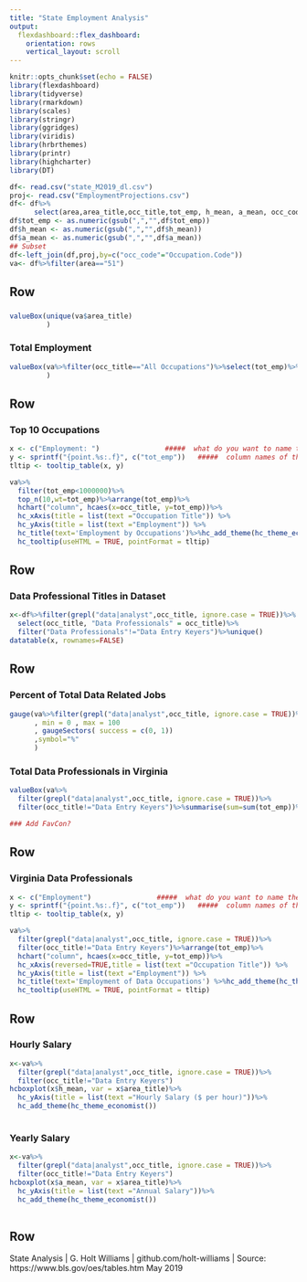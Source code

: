 ```yaml
---
title: "State Employment Analysis"
output: 
  flexdashboard::flex_dashboard:
    orientation: rows
    vertical_layout: scroll
---
```


```r
knitr::opts_chunk$set(echo = FALSE)
library(flexdashboard)
library(tidyverse)
library(rmarkdown)
library(scales)
library(stringr)
library(ggridges)
library(viridis)
library(hrbrthemes)
library(printr)
library(highcharter)
library(DT)

```

```r
df<- read.csv("state_M2019_dl.csv")
proj<- read.csv("EmploymentProjections.csv")
df<- df%>%
      select(area,area_title,occ_title,tot_emp, h_mean, a_mean, occ_code)
df$tot_emp <- as.numeric(gsub(",","",df$tot_emp))
df$h_mean <- as.numeric(gsub(",","",df$h_mean))
df$a_mean <- as.numeric(gsub(",","",df$a_mean))
## Subset
df<-left_join(df,proj,by=c("occ_code"="Occupation.Code"))
va<- df%>%filter(area=="51")

```





Row {data-height=100}
-------------------------------------


### 
```r
valueBox(unique(va$area_title)
         )

```


### Total Employment
```r
valueBox(va%>%filter(occ_title=="All Occupations")%>%select(tot_emp)%>%as.numeric()%>%comma()
         )
```

Row {data-height=500}
-------------------------------------

### Top 10 Occupations
```r
x <- c("Employment: ")                #####  what do you want to name the values
y <- sprintf("{point.%s:.f}", c("tot_emp"))   #####  column names of the values & formatting to cut off at 2 decimal places
tltip <- tooltip_table(x, y)

va%>%
  filter(tot_emp<1000000)%>%
  top_n(10,wt=tot_emp)%>%arrange(tot_emp)%>%
  hchart("column", hcaes(x=occ_title, y=tot_emp))%>% 
  hc_xAxis(title = list(text ="Occupation Title")) %>%
  hc_yAxis(title = list(text ="Employment")) %>%
  hc_title(text='Employment by Occupations')%>%hc_add_theme(hc_theme_economist()) %>%
  hc_tooltip(useHTML = TRUE, pointFormat = tltip)
```



Row {data-height=520}
-------------------------------------

### Data Professional Titles in Dataset

```r

x<-df%>%filter(grepl("data|analyst",occ_title, ignore.case = TRUE))%>%
  select(occ_title, "Data Professionals" = occ_title)%>%
  filter("Data Professionals"!="Data Entry Keyers")%>%unique()
datatable(x, rownames=FALSE)

```


Row {data-height=125}
-------------------------------------

### Percent of Total Data Related Jobs
```r
gauge(va%>%filter(grepl("data|analyst",occ_title, ignore.case = TRUE))%>%filter(occ_title!="Data Entry Keyers")%>%summarise(sum=((sum(tot_emp)/3878770)))%>%as.numeric()%>%percent()
      , min = 0 , max = 100
      , gaugeSectors( success = c(0, 1))
      ,symbol="%"
      )

```



### Total Data Professionals in Virginia

```r
valueBox(va%>%
  filter(grepl("data|analyst",occ_title, ignore.case = TRUE))%>%
  filter(occ_title!="Data Entry Keyers")%>%summarise(sum=sum(tot_emp))%>%as.numeric()%>%comma())

### Add FavCon?
```


Row {data-height=500}
-------------------------------------

### Virginia Data Professionals
```r
x <- c("Employment")                #####  what do you want to name the values
y <- sprintf("{point.%s:.f}", c("tot_emp"))   #####  column names of the values & formatting to cut off at 2 decimal places
tltip <- tooltip_table(x, y)   

va%>%
  filter(grepl("data|analyst",occ_title, ignore.case = TRUE))%>%
  filter(occ_title!="Data Entry Keyers")%>%arrange(tot_emp)%>%
  hchart("column", hcaes(x=occ_title, y=tot_emp))%>% 
  hc_xAxis(reversed=TRUE,title = list(text ="Occupation Title")) %>%
  hc_yAxis(title = list(text ="Employment")) %>%
  hc_title(text='Employment of Data Occupations') %>%hc_add_theme(hc_theme_economist())%>%
  hc_tooltip(useHTML = TRUE, pointFormat = tltip)
```



Row {data-height=500, .tabset}
-------------------------------------
### Hourly Salary

```r

x<-va%>%
  filter(grepl("data|analyst",occ_title, ignore.case = TRUE))%>%
  filter(occ_title!="Data Entry Keyers")
hcboxplot(x$h_mean, var = x$area_title)%>% 
  hc_yAxis(title = list(text ="Hourly Salary ($ per hour)"))%>%
  hc_add_theme(hc_theme_economist())
          
```

### Yearly Salary

```r
x<-va%>%
  filter(grepl("data|analyst",occ_title, ignore.case = TRUE))%>%
  filter(occ_title!="Data Entry Keyers")
hcboxplot(x$a_mean, var = x$area_title)%>% 
  hc_yAxis(title = list(text ="Annual Salary"))%>%
  hc_add_theme(hc_theme_economist())       
          
```

Row {data-height=20}
-------------------------------------

<div class="footer">
  <p> State Analysis | G. Holt Williams | github.com/holt-williams | Source: https://www.bls.gov/oes/tables.htm May 2019 </p>
</div>

